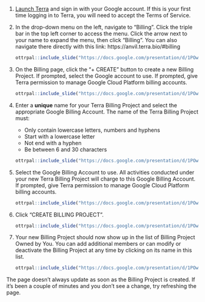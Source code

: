 1. [Launch Terra](https://anvil.terra.bio/#workspaces) and sign in with your Google account.  If this is your first time logging in to Terra, you will need to accept the Terms of Service.

1. In the drop-down menu on the left, navigate to "Billing". Click the triple bar in the top left corner to access the menu. Click the arrow next to your name to expand the menu, then click "Billing".  You can also navigate there directly with this link: https://anvil.terra.bio/#billing

    ```r
ottrpal::include_slide("https://docs.google.com/presentation/d/1POwxqv4p6AfPHJlN9VNq0TaT44fA2RAFSpIERIMHdWU/edit#slide=id.g116f8d759be_0_2")
    ```

1. On the Billing page, click the "+ CREATE" button to create a new Billing Project. If prompted, select the Google account to use.  If prompted, give Terra permission to manage Google Cloud Platform billing accounts.

    ```r
ottrpal::include_slide("https://docs.google.com/presentation/d/1POwxqv4p6AfPHJlN9VNq0TaT44fA2RAFSpIERIMHdWU/edit#slide=id.g116f8d759be_0_149")
    ```

1. Enter a **unique** name for your Terra Billing Project and select the appropriate Google Billing Account. The name of the Terra Billing Project must:
    + Only contain lowercase letters, numbers and hyphens
    + Start with a lowercase letter
    + Not end with a hyphen
    + Be between 6 and 30 characters

    ```r
ottrpal::include_slide("https://docs.google.com/presentation/d/1POwxqv4p6AfPHJlN9VNq0TaT44fA2RAFSpIERIMHdWU/edit#slide=id.g116f8d759be_0_293")
    ```
    
1. Select the Google Billing Account to use.  All activities conducted under your new Terra Billing Project will charge to this Google Billing Account.  If prompted, give Terra permission to manage Google Cloud Platform billing accounts.

    ```r
ottrpal::include_slide("https://docs.google.com/presentation/d/1POwxqv4p6AfPHJlN9VNq0TaT44fA2RAFSpIERIMHdWU/edit#slide=id.g2105956e909_0_0")
    ```

1. Click "CREATE BILLING PROJECT".

    ```r
ottrpal::include_slide("https://docs.google.com/presentation/d/1POwxqv4p6AfPHJlN9VNq0TaT44fA2RAFSpIERIMHdWU/edit#slide=id.g2105956e909_0_0")
    ```


1. Your new Billing Project should now show up in the list of Billing Project Owned by You.  You can add additional members or can modify or deactivate the Billing Project at any time by clicking on its name in this list.

    ```r
ottrpal::include_slide("https://docs.google.com/presentation/d/1POwxqv4p6AfPHJlN9VNq0TaT44fA2RAFSpIERIMHdWU/edit#slide=id.g2105956e909_0_16")
    ```

The page doesn't always update as soon as the Billing Project is created.  If it's been a couple of minutes and you don't see a change, try refreshing the page.
